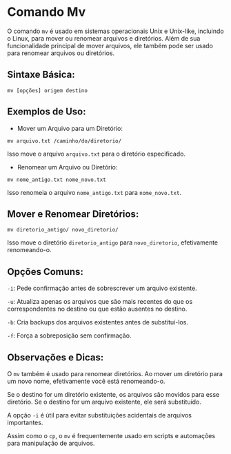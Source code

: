 # Comando Mv

O comando `mv` é usado em sistemas operacionais Unix e Unix-like, incluindo o Linux, para mover ou renomear arquivos e diretórios. Além de sua funcionalidade principal de mover arquivos, ele também pode ser usado para renomear arquivos ou diretórios.

## Sintaxe Básica:

`mv [opções] origem destino`

## Exemplos de Uso:

- Mover um Arquivo para um Diretório:

`mv arquivo.txt /caminho/do/diretorio/`

Isso move o arquivo `arquivo.txt` para o diretório especificado.

- Renomear um Arquivo ou Diretório:

`mv nome_antigo.txt nome_novo.txt`

Isso renomeia o arquivo `nome_antigo.txt` para `nome_novo.txt`.

## Mover e Renomear Diretórios:

`mv diretorio_antigo/ novo_diretorio/`

Isso move o diretório `diretorio_antigo` para `novo_diretorio`, efetivamente renomeando-o.

## Opções Comuns:

`-i`: Pede confirmação antes de sobrescrever um arquivo existente.

`-u`: Atualiza apenas os arquivos que são mais recentes do que os correspondentes no destino ou que estão ausentes no destino.

`-b`: Cria backups dos arquivos existentes antes de substituí-los.

`-f`: Força a sobreposição sem confirmação.

## Observações e Dicas:

O `mv` também é usado para renomear diretórios. Ao mover um diretório para um novo nome, efetivamente você está renomeando-o.

Se o destino for um diretório existente, os arquivos são movidos para esse diretório. Se o destino for um arquivo existente, ele será substituído.

A opção `-i` é útil para evitar substituições acidentais de arquivos importantes.

Assim como o `cp`, o `mv` é frequentemente usado em scripts e automações para manipulação de arquivos.
